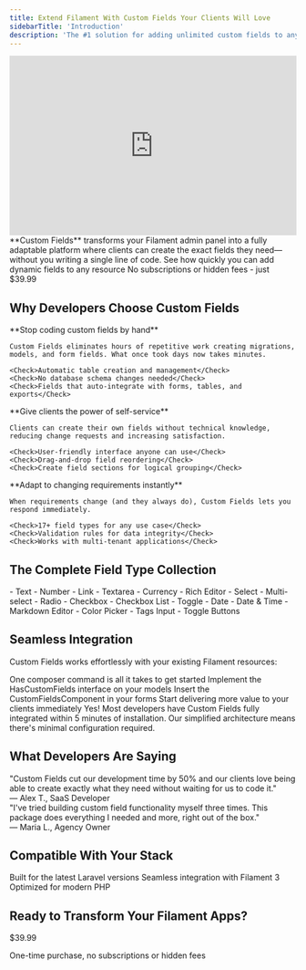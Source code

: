 ```yaml
---
title: Extend Filament With Custom Fields Your Clients Will Love
sidebarTitle: 'Introduction'
description: 'The #1 solution for adding unlimited custom fields to any Filament app in minutes - no database changes required'
---
```


<Frame>
  <iframe width="100%" height="315" src="https://www.youtube.com/embed/6iVfeS7VixA?si=3L8H22mbMayEuHs8" title="YouTube video player" frameborder="0" allow="accelerometer; autoplay; clipboard-write; encrypted-media; gyroscope; picture-in-picture; web-share" referrerpolicy="strict-origin-when-cross-origin" allowfullscreen></iframe>
</Frame>

<Note>
  **Custom Fields** transforms your Filament admin panel into a fully adaptable platform where clients can create the exact fields they need—without you writing a single line of code.
</Note>

<CardGroup cols={2}>
  <Card title="Try Live Demo" icon="play" href="https://relaticle.com" color="#4F46E5">
    See how quickly you can add dynamic fields to any resource
  </Card>
  <Card title="One-Time Purchase" icon="shield-check" href="https://relaticle.lemonsqueezy.com/buy/803d5933-4b12-4869-9d93-f96797339603" color="#16A34A">
    No subscriptions or hidden fees - just $39.99
  </Card>
</CardGroup>

## Why Developers Choose Custom Fields

<Tabs>
  <Tab title="Time Savings">
    **Stop coding custom fields by hand**
    
    Custom Fields eliminates hours of repetitive work creating migrations, models, and form fields. What once took days now takes minutes.
    
    <Check>Automatic table creation and management</Check>
    <Check>No database schema changes needed</Check>
    <Check>Fields that auto-integrate with forms, tables, and exports</Check>
  </Tab>
  <Tab title="Client Satisfaction">
    **Give clients the power of self-service**
    
    Clients can create their own fields without technical knowledge, reducing change requests and increasing satisfaction.
    
    <Check>User-friendly interface anyone can use</Check>
    <Check>Drag-and-drop field reordering</Check>
    <Check>Create field sections for logical grouping</Check>
  </Tab>
  <Tab title="Flexibility">
    **Adapt to changing requirements instantly**
    
    When requirements change (and they always do), Custom Fields lets you respond immediately.
    
    <Check>17+ field types for any use case</Check>
    <Check>Validation rules for data integrity</Check>
    <Check>Works with multi-tenant applications</Check>
  </Tab>
</Tabs>

## The Complete Field Type Collection

<CardGroup cols={3}>
  <Card title="Forms">
    - Text
    - Number
    - Link
    - Textarea
    - Currency
    - Rich Editor
  </Card>
  <Card title="Selection">
    - Select
    - Multi-select
    - Radio
    - Checkbox
    - Checkbox List
    - Toggle
  </Card>
  <Card title="Specialized">
    - Date
    - Date & Time
    - Markdown Editor
    - Color Picker
    - Tags Input
    - Toggle Buttons
  </Card>
</CardGroup>

## Seamless Integration

Custom Fields works effortlessly with your existing Filament resources:

<Steps>
  <Step title="Install Package">
    One composer command is all it takes to get started
  </Step>
  <Step title="Add Interface">
    Implement the HasCustomFields interface on your models
  </Step>
  <Step title="Add Component">
    Insert the CustomFieldsComponent in your forms
  </Step>
  <Step title="Build & Profit">
    Start delivering more value to your clients immediately
  </Step>
</Steps>

<Accordion title="Does it really only take 5 minutes?">
  Yes! Most developers have Custom Fields fully integrated within 5 minutes of installation. Our simplified architecture means there's minimal configuration required.
</Accordion>

## What Developers Are Saying

<CardGroup cols={2}>
  <Card>
    "Custom Fields cut our development time by 50% and our clients love being able to create exactly what they need without waiting for us to code it."
    <div className="mt-2 font-semibold">— Alex T., SaaS Developer</div>
  </Card>
  <Card>
    "I've tried building custom field functionality myself three times. This package does everything I needed and more, right out of the box."
    <div className="mt-2 font-semibold">— Maria L., Agency Owner</div>
  </Card>
</CardGroup>

## Compatible With Your Stack

<CardGroup cols={3}>
  <Card title="Laravel 11+" icon="laravel" color="#FF2D20">
    Built for the latest Laravel versions
  </Card>
  <Card title="Filament 3+" icon="filamentphp" color="#4F46E5">
    Seamless integration with Filament 3
  </Card>
  <Card title="PHP 8.2+" icon="php" color="#777BB4">
    Optimized for modern PHP
  </Card>
</CardGroup>

## Ready to Transform Your Filament Apps?

<Card title="One-Time Purchase" cta="Buy Now" icon="shield-check" color="#16A34A" href="https://relaticle.lemonsqueezy.com/buy/803d5933-4b12-4869-9d93-f96797339603">
      <div className="my-6 text-3xl font-bold">$39.99</div>
      <p>
        One-time purchase, no subscriptions or hidden fees
        </p>
</Card>
